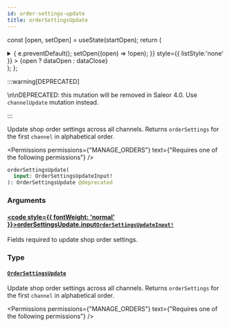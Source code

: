 ```yaml
---
id: order-settings-update
title: orderSettingsUpdate
---
```






const [open, setOpen] = useState(startOpen);
return (
<details {...(open ? { open: true } : {})} className="details" style={{ border:'none', boxShadow:'none', background:'var(--ifm-background-color)' }}>
<summary
onClick={(e) => {
e.preventDefault();
setOpen((open) => !open);
}}
style={{ listStyle:'none' }} >
{open ? dataOpen : dataClose}
</summary>
{open && children}
</details>
);
};

:::warning[DEPRECATED]

\n\nDEPRECATED: this mutation will be removed in Saleor 4.0. Use `channelUpdate` mutation instead.

:::

Update shop order settings across all channels. Returns `orderSettings` for the first `channel` in alphabetical order.


<Permissions permissions={"MANAGE_ORDERS"} text={"Requires one of the following permissions"} />


```graphql
orderSettingsUpdate(
  input: OrderSettingsUpdateInput!
): OrderSettingsUpdate @deprecated
```

### Arguments

#### [<code style={{ fontWeight: 'normal' }}>orderSettingsUpdate.<b>input</b></code>](#)<Bullet />[`OrderSettingsUpdateInput!`](../../../api-reference/orders/inputs/order-settings-update-input.mdx) <Badge class="badge badge--secondary" text="non-null"/> <Badge class="badge badge--secondary" text="input"/> <Badge class="badge badge--secondary" text="orders"/>

Fields required to update shop order settings.

### Type

#### [`OrderSettingsUpdate`](../../../api-reference/orders/objects/order-settings-update.mdx) <Badge class="badge badge--secondary" text="object"/> <Badge class="badge badge--secondary" text="orders"/>

Update shop order settings across all channels. Returns `orderSettings` for the first `channel` in alphabetical order.


<Permissions permissions={"MANAGE_ORDERS"} text={"Requires one of the following permissions"} />


